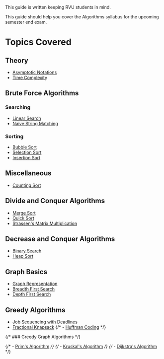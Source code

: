 This guide is written keeping RVU students in mind.

This guide should help you cover the Algorithms syllabus for the upcoming semester end exam.

# Topics Covered

## Theory

-   [Asymptotic Notations](/theory/asymptotic-notation)
-   [Time Complexity](/theory/time-complexity)

## Brute Force Algorithms

### Searching

-   [Linear Search](/brute-force/searching/linear-search)
-   [Naive String Matching](/brute-force/searching/naive-string-matching)

### Sorting

-   [Bubble Sort](/brute-force/sorting/bubble-sort)
-   [Selection Sort](/brute-force/sorting/selection-sort)
-   [Insertion Sort](/brute-force/sorting/insertion-sort)

## Miscellaneous

-   [Counting Sort](/misc/counting-sort)

## Divide and Conquer Algorithms

-   [Merge Sort](/divide-and-conquer/merge-sort)
-   [Quick Sort](/divide-and-conquer/quick-sort)
-   [Strassen's Matrix Multiplication](/divide-and-conquer/strassens)

## Decrease and Conquer Algorithms

-   [Binary Search](/decrease-and-conquer/binary-search)
-   [Heap Sort](/decrease-and-conquer/heap-sort)

## Graph Basics

-   [Graph Representation](/graph-basics/representation)
-   [Breadth First Search](/graph-basics/bfs)
-   [Depth First Search](/graph-basics/dfs)

## Greedy Algorithms

-   [Job Sequencing with Deadlines](/greedy/job-sequencing)
-   [Fractional Knapsack](/greedy/fractional-knapsack)
    {/* -   [Huffman Coding](/greedy/huffman) */}

{/* ### Greedy Graph Algorithms */}

{/* -   [Prim's Algorithm](/greedy/graph/prims) */}
{/* -   [Kruskal's Algorithm](/greedy/graph/kruskals) */}
{/* -   [Dijkstra's Algorithm](/greedy/graph/dijkstras) */}
